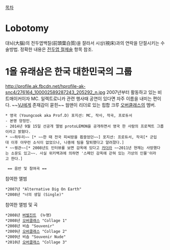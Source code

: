 [[목차]]

= Lobotomy =
대뇌(大腦)의 전두엽백질(前頭葉白質)을 잘라서 시상(視床)과의 연락을 단절시키는 수술방법.
정확한 내용은 [[전두엽 절제술]] 항목 참조.


= 1을 유래삼은 한국 대한민국의 그룹 =
http://profile.ak.fbcdn.net/hprofile-ak-snc4/276164_100002589287243_205292_n.jpg
2007년부터 활동하고 있는 비트매이커이자 MC.
일렉트로니카 관련 행사때 공연이 있다면 자주 이름을 내미는 편이다. ~~[[버벌진트|VJ]]에게 존재감이 묻힌~~ 웜맨이 리더로 있는 힙합 크루 [[오버클래스]]의 멤버.


 * 영국 (Youngcook aka Prof.D) 포지션: MC, 작사, 작곡, 프로듀서
 - 본명 양정민.
 - 2014년 9월 15일 선공개 앨범 protoLEMON을 공개하면서 영국 한 사람의 프로젝트 그룹이라고 밝혔다.
 * ~~하두리~~ [* ~~한 때 전국 피씨방을 휩쓸었던~~] 포지션: 프로듀서, 작곡[* 군입대 이후 아무런 소식이 없었으나, 나중에 팀을 탈퇴했다고 알려졌다.]
 * ~~꿩관~~[* 2008년도 인터뷰를 보면 감옥에 있다고 [[카더라]] ~~2011년 현재는 사망했다는 소문도 있고~~. 사실 위키백과에 의하면 '스페인 감옥에 갇혀 있는 가상의 인물'이라고 한다.]


  == 음반 및 참여곡 ==
참여한 앨범
 *2007년 "Alternative Dig On Earth"
 *2008년 "너의 생일 (Single)"
참여한 앨범 및 곡
 *2008년 [[버벌진트]] 《누명》
 *2008년 [[오버클래스]] "Collage 1"
 *2008년 비솝 "Souvenir"
 *2009년 [[오버클래스]] "Collage 2"
 *2009년 비솝 "Souvenir Nude"
 *2010년 [[오버클래스]] "Collage 3"
